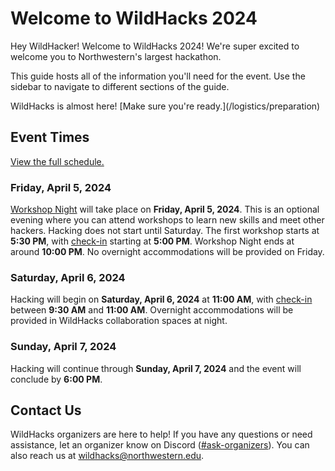 
# Welcome to WildHacks 2024

Hey WildHacker! Welcome to WildHacks 2024! We're super excited to welcome you to Northwestern's largest hackathon.

This guide hosts all of the information you'll need for the event. Use the sidebar to navigate to different sections of the guide.

<Callout type="info" emoji="‼️">
  WildHacks is almost here! [Make sure you're ready.](/logistics/preparation)
</Callout>

## Event Times

[View the full schedule.](/schedule)

### Friday, April 5, 2024

[Workshop Night](/workshops) will take place on **Friday, April 5, 2024**. This is an optional evening where you can attend workshops to learn new skills and meet other hackers. Hacking does not start until Saturday. The first workshop starts at **5:30 PM**, with [check-in](/logistics/checking-in) starting at **5:00 PM**. Workshop Night ends at around **10:00 PM**. No overnight accommodations will be provided on Friday.

### Saturday, April 6, 2024

Hacking will begin on **Saturday, April 6, 2024** at **11:00 AM**, with [check-in](/logistics/checking-in) between **9:30 AM** and **11:00 AM**. Overnight accommodations will be provided in WildHacks collaboration spaces at night.

### Sunday, April 7, 2024

Hacking will continue through **Sunday, April 7, 2024** and the event will conclude by **6:00 PM**.

## Contact Us

WildHacks organizers are here to help! If you have any questions or need assistance, let an organizer know on Discord ([#ask-organizers](discord://-/channels/1216913782132047974/1216917052275691642)). You can also reach us at [wildhacks@northwestern.edu](mailto:wildhacks@northwestern.edu).
